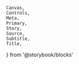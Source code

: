 	Canvas,
	Controls,
	Meta,
	Primary,
	Story,
	Source,
	Subtitle,
	Title,
} from '@storybook/blocks'


<Meta of={ButtonStories} />

<Title />

All about buttons! Here are some examples of buttons in action. This page is all MDX and leverages some of the doc blocks components to build the docs just the way we liek 'em.

We could also create a docs template and rely on autodocs to generate these pages for us.

Here is an exmaple of the controls for a `Button`. It's rendered using `<Controls />` from `@storybook/blocks`.

<Controls />

Here is the primary example from the `Button` story. You render it using the `<Primary />` component from `@storybook/blocks`.

<Primary />

You can also use the `<Story />` or `<Canvas />` components to render specific stories instead of the primary example. The `<Stories />` component can be used to render all the stories. Here is an example using `<Story />`. Note the lack of the "canvas" around the example.

<Story of={ButtonStories.ButtonVariants} />

You can display the source using the `<Source />` component.

<Source of={ButtonStories.ButtonVariants} />
